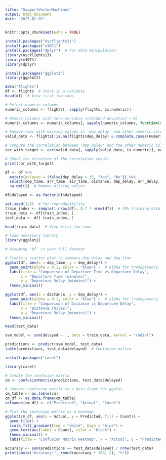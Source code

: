 ```yaml
---
title: "SupportVectorMachines"
output: html_document
date: "2025-02-07"
---
```


```r
knitr::opts_chunk$set(echo = TRUE)
```



```r
install.packages("nycflights13")
install.packages("e1071")
install.packages("dplyr")  # For data manipulation
library(nycflights13)
library(e1071)
library(dplyr)

```

```r
install.packages("ggplot2")
library(ggplot2)
```


```r
data("flights")
df <- flights  # Store in a variable
head(df)  # View first few rows

```

```r
# Select numeric columns
numeric_columns <- flights[, sapply(flights, is.numeric)]

# Remove columns with zero variance (standard deviation = 0)
numeric_columns <- numeric_columns[, sapply(numeric_columns, function(x) sd(x, na.rm = TRUE) > 0)]

# Remove rows with missing values in 'dep_delay' and other numeric columns
valid_data <- flights[!is.na(flights$dep_delay) & complete.cases(numeric_columns), ]

# Compute the correlation between 'dep_delay' and the other numeric columns
cor_with_target <- cor(valid_data[, sapply(valid_data, is.numeric)], valid_data$dep_delay, use = "complete.obs")

# Check the structure of the correlation result
print(cor_with_target)

```




```r
df <- df %>%
  mutate(delayed = ifelse(dep_delay > 15, "Yes", "No")) %>%
  select(dep_time, arr_time, air_time, distance, dep_delay, arr_delay, delayed) %>%
  na.omit()  # Remove missing values

```



```r
df$delayed <- as.factor(df$delayed)
```


```r
set.seed(123)  # For reproducibility
train_index <- sample(1:nrow(df), 0.7 * nrow(df))  # 70% training data
train_data <- df[train_index, ]
test_data <- df[-train_index, ]
```


```r
head(train_data)  # View first few rows
```

```r
# Load necessary library
library(ggplot2)

# Assuming 'df' is your full dataset

# Create a scatter plot to compare dep_delay and dep_time
ggplot(df, aes(x = dep_time, y = dep_delay)) +
  geom_point(alpha = 0.1, color = "blue") +  # alpha for transparency
  labs(title = "Comparison of Departure Time vs Departure Delay",
       x = "Departure Time (minutes)",
       y = "Departure Delay (minutes)") +
  theme_minimal()


```




```r
ggplot(df, aes(x = distance, y = dep_delay)) +
  geom_point(alpha = 0.1, color = "blue") +  # alpha for transparency
  labs(title = "Comparison of Distance vs Departure Delay",
       x = "Distance (miles)",
       y = "Departure Delay (minutes)") +
  theme_minimal()
```


```r
head(test_data)
```


```r
svm_model <- svm(delayed ~ ., data = train_data, kernel = "radial")
```


```r
predictions <- predict(svm_model, test_data)
table(predictions, test_data$delayed)  # Confusion matrix
```
```r
install.packages("caret")
```

```r
library(caret)
```


```r

# Create the confusion matrix
cm <- confusionMatrix(predictions, test_data$delayed)

# Convert confusion matrix to a data frame for ggplot
cm_table <- as.table(cm)
cm_df <- as.data.frame(cm_table)
colnames(cm_df) <- c("Predicted", "Actual", "Count")

# Plot the confusion matrix as a heatmap
ggplot(cm_df, aes(x = Actual, y = Predicted, fill = Count)) +
  geom_tile() +
  scale_fill_gradient(low = "white", high = "blue") +
  geom_text(aes(label = Count), color = "black") +
  theme_minimal() +
  labs(title = "Confusion Matrix Heatmap", x = "Actual", y = "Predicted")
```


```r
accuracy <- sum(predictions == test_data$delayed) / nrow(test_data)
print(paste("Accuracy:", round(accuracy * 100, 2), "%"))
```















